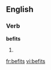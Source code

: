 ==English==

===Verb===
'''befits'''

# {{third-person singular of|[[befit]]}}

[[fr:befits]]
[[vi:befits]]